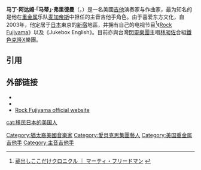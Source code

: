{{otheruse|马蒂·弗里德曼}}
{{blpsources|time=2020-12-01}}
{{Infobox musical artist
|type=演奏者
|name                = Marty Friedman
|image               = Marty Friedman in Tokyo--2009-03.jpg
|caption             = 2009
|image_size          = 
|birth_name          = Martin Adam Friedman
|birth_date          = {{birth date and age|mf=yes|1962|12|8}} 
|birth_place         = {{USA}}[[華盛頓哥倫比亞特區|華盛頓哥倫比亞特區]]
|genre               = [[流行音乐|流行音乐]]、[[雅乐|雅乐]]、[[enka|enka]]、[[器乐摇滚|器乐摇滚]]、[[重金属音乐|重金属音乐]]、[[硬摇滚|硬摇滚]]、[[新古典金屬|新古典金屬]]、[[敲击金属|敲击金属]]
|occupation          = [[音乐家|音乐家]]、[[歌曲创作人|歌曲创作人]]
|years_active        = 1981年至今
|label               = [[Avex_Trax|Avex Trax/Gokukara]]、[[Shrapnel_Records|Shrapnel]]
|website             = {{URL|http://www.martyfriedman.com/}}
|notable_instruments = [[Jackson_Kelly|Jackson Kelly]]<br/>Marty Friedman Signature [[Ibanez|Ibanez]] MFM1
}}
'''马丁·阿达姆·「马蒂」·弗里德曼'''（{{lang-en|Martin Adam "Marty" Friedman}}，{{bd|1962年|12月8日||}}）是一名美國[[吉他|吉他]]演奏家与作曲家，最为知名的是他在[[重金属音乐|重金属]]乐队[[麦加帝斯|麦加帝斯]]中担任的主音吉他手角色。由于喜爱东方文化，自2003年，他定居于[[日本|日本]]東京的[[新宿|新宿]]地區，并拥有自己的电视节目<ref>[http://www.iy-card.co.jp/chronicle/marty/01.html 蔵出しここだけクロニクル ｜ マーティ・フリードマン] {{webarchive|url=https://web.archive.org/web/20090325075550/http://www.iy-card.co.jp/chronicle/marty/01.html |date=2009-03-25 }} {{ja icon}}</ref>《[[Rock_Fujiyama|Rock Fujiyama]]》以及《Jukebox English》。目前亦與台灣[[閃靈樂團|閃靈樂團]]主唱[[林昶佐|林昶佐]]合組[[鐵色克隆X|鐵色克隆X]]樂團。

==引用==
{{reflist}}

==外部链接==
*{{commonscatinline}}
*{{Official website|http://www.martyfriedman.com}}
*[http://www.tv-tokyo.co.jp/fujiyama/ Rock Fujiyama official website] {{ja icon}}

{{Authority control}}
{{DEFAULTSORT: Friedman, Marty}}
[[Category:猶太裔美國音樂家|Category:猶太裔美國音樂家]]
[[cat:移民日本的美国人|cat:移民日本的美国人]]
[[Category:愛貝克思集團藝人|Category:愛貝克思集團藝人]]
[[Category:美国重金属吉他手|Category:美国重金属吉他手]]
[[Category:主音吉他手|Category:主音吉他手]]
{{musician-stub}}